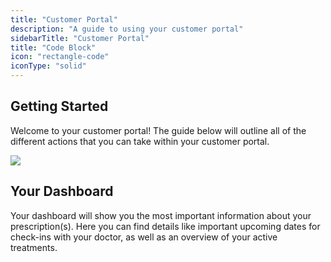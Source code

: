 ```yaml
---
title: "Customer Portal"
description: "A guide to using your customer portal"
sidebarTitle: "Customer Portal"
title: "Code Block"
icon: "rectangle-code"
iconType: "solid"
---
```


## Getting Started

Welcome to your customer portal! The guide below will outline all of the different actions that you can take within your customer portal.

![](/images/MintlifyQuickstartHeroDark.png)

## Your Dashboard

Your dashboard will show you the most important information about your prescription(s). Here you can find details like important upcoming dates for check-ins with your doctor, as well as an overview of your active treatments.&#x20;